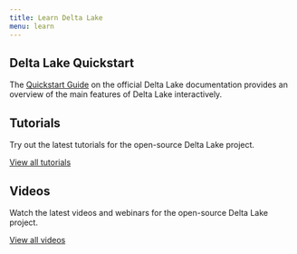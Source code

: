 ```yaml
---
title: Learn Delta Lake
menu: learn
---
```


## Delta Lake Quickstart

The [Quickstart Guide](/learn/quickstart) on the official Delta Lake documentation provides an overview of the main features of Delta Lake interactively.

## Tutorials

Try out the latest tutorials for the open-source Delta Lake project.

[View all tutorials](/learn/tutorials/)

## Videos

Watch the latest videos and webinars for the open-source Delta Lake project.

[View all videos](/learn/videos/)
